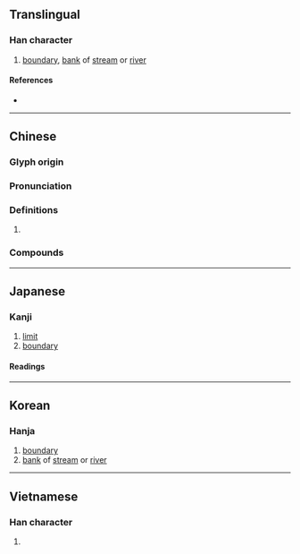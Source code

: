 {{also|圻}}
{{character info/new}}
==Translingual==

===Han character===
{{Han char|rn=32|rad=土|as=06|sn=9|four=47132|canj=GAV|ids=⿰土艮}}

# [[boundary]], [[bank]] of [[stream]] or [[river]]

====References====
* {{Han ref|kx=0228.140|dkj=05054|dj=0464.110|hdz=10442.070|uh=57A0|ud=22432|bh=ABAD|bd=43949}}

----

==Chinese==
{{zh-forms}}

===Glyph origin===
{{Han etym}}

===Pronunciation===
{{zh-pron
|m=yín
|m-s=
|c=ngan4
|c-t=
|g=
|h=pfs=
|j=
|mb=
|md=
|mn=gûn
|mn-t=
|w=
|x=
|mc=y
|oc=y
|ma=
|cat=n
}}

===Definitions===
{{zh-hanzi}}

# {{rfdef|zh}}

===Compounds===
{{zh-der|八垠|無垠|絕垠|邊垠}}

----

==Japanese==

===Kanji===
{{ja-kanji|grade=|rs=土06}}

# [[limit]]
# [[boundary]]

====Readings====
{{ja-readings
|goon=ごん
|kanon=ぎん
|kun=さか-い, きし-}}

----

==Korean==

===Hanja===
{{ko-hanja|hangeul=은}}

# [[boundary]]
# [[bank]] of [[stream]] or [[river]]

----

==Vietnamese==

===Han character===
{{vi-hantu|[[hằn]], [[ngăn]], [[ngấn]], [[ngân]], [[ngần]]|rs=土06}}

# {{defn|lang=vi|sort=土06}}
